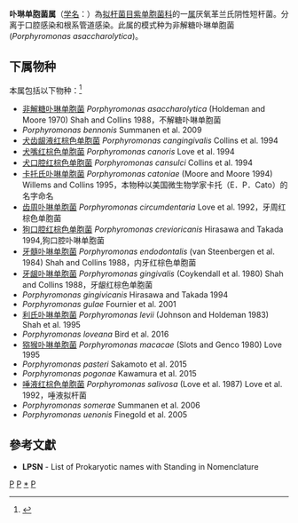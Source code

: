 {{Automatic taxobox
| taxon = Porphyromonas
| authority = Shah and Collins, 1988
| type species = 非解糖卟琳单胞菌<br>''Porphyromonas asaccharolytica''
| type species authority = (Holdeman and Moore, 1970) Shah and Collins, 1988
| synonyms = 口腔杆菌属 ''Oribaculum'' <small>Moore and Moore, 1994</small>
}}
'''卟琳单胞菌属'''（[[学名|学名]]：{{lang|la|''Porphyromonas''}}）為[[拟杆菌目|拟杆菌目]][[紫单胞菌科|紫单胞菌科]]的一[[属|属]]厌氧革兰氏阴性短杆菌。分离于口腔感染和根系管道感染。此属的模式种为非解糖卟琳单胞菌(''Porphyromonas asaccharolytica'')。

==下属物种==
本属包括以下物种：<ref>{{cite web |title=Porphyromonas Shah & Collins, 1988 |url=https://www.gbif.org/species/3228312 |website=GBIF}}</ref>
* [[非解糖卟琳单胞菌|非解糖卟琳单胞菌]] ''Porphyromonas asaccharolytica'' (Holdeman and Moore 1970) Shah and Collins 1988，不解糖卟啉单胞菌
* ''Porphyromonas bennonis'' Summanen et al. 2009
* [[犬齿龈液红棕色单胞菌|犬齿龈液红棕色单胞菌]] ''Porphyromonas cangingivalis'' Collins et al. 1994
* [[犬嘴红棕色单胞菌|犬嘴红棕色单胞菌]] ''Porphyromonas canoris'' Love et al. 1994
* [[犬口腔红棕色单胞菌|犬口腔红棕色单胞菌]] ''Porphyromonas cansulci'' Collins et al. 1994
* [[卡托氏卟啉单胞菌|卡托氏卟啉单胞菌]] ''Porphyromonas catoniae'' (Moore and Moore 1994) Willems and Collins 1995，本物种以美国微生物学家卡托（E．P．Cato）的名字命名
* [[齿周卟啉单胞菌|齿周卟啉单胞菌]] ''Porphyromonas circumdentaria'' Love et al. 1992，牙周红棕色单胞菌
* [[狗口腔红棕色单胞菌|狗口腔红棕色单胞菌]] ''Porphyromonas crevioricanis'' Hirasawa and Takada 1994,狗口腔卟啉单胞菌
* [[牙髓卟啉单胞菌|牙髓卟啉单胞菌]] ''Porphyromonas endodontalis'' (van Steenbergen et al. 1984) Shah and Collins 1988，内牙红棕色单胞菌
* [[牙龈卟啉单胞菌|牙龈卟啉单胞菌]] ''Porphyromonas gingivalis'' (Coykendall et al. 1980) Shah and Collins 1988，牙龈红棕色单胞菌
* ''Porphyromonas gingivicanis'' Hirasawa and Takada 1994
* ''Porphyromonas gulae'' Fournier et al. 2001
* [[利氏卟啉单胞菌|利氏卟啉单胞菌]] ''Porphyromonas levii'' (Johnson and Holdeman 1983) Shah et al. 1995
* ''Porphyromonas loveana'' Bird et al. 2016
* [[猕猴卟啉单胞菌|猕猴卟啉单胞菌]] ''Porphyromonas macacae'' (Slots and Genco 1980) Love 1995
* ''Porphyromonas pasteri'' Sakamoto et al. 2015
* ''Porphyromonas pogonae'' Kawamura et al. 2015
* [[唾液红棕色单胞菌|唾液红棕色单胞菌]] ''Porphyromonas salivosa'' (Love et al. 1987) Love et al. 1992，唾液拟杆菌
* ''Porphyromonas somerae'' Summanen et al. 2006
* ''Porphyromonas uenonis'' Finegold et al. 2005

==參考文獻==
{{reflist}}
* '''LPSN''' - List of Prokaryotic names with Standing in Nomenclature

{{taxonbar}}

[[Category:_革兰氏阴性菌|P]]
[[Category:_紫单胞菌科|P]]
[[Category:_卟琳单胞菌属|*]]
[[Category:_1988年描述的分类群|P]]